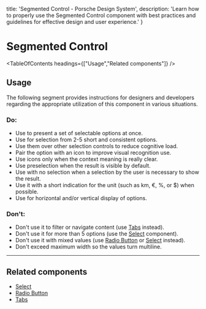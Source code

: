 
  title: 'Segmented Control - Porsche Design System',
  description: 'Learn how to properly use the Segmented Control component with best practices and guidelines for effective design and user experience.'
}

# Segmented Control <ComponentStatus tagName="p-segmented-control"></ComponentStatus>

<TableOfContents headings={["Usage","Related components"]} />

## Usage

The following segment provides instructions for designers and developers regarding the appropriate utilization of this
component in various situations.

### Do:

- Use to present a set of selectable options at once.
- Use for selection from 2-5 short and consistent options.
- Use them over other selection controls to reduce cognitive load.
- Pair the option with an icon to improve visual recognition use.
- Use icons only when the context meaning is really clear.
- Use preselection when the result is visible by default.
- Use with no selection when a selection by the user is necessary to show the result.
- Use it with a short indication for the unit (such as km, €, %, or $) when possible.
- Use for horizontal and/or vertical display of options.

### Don't:

- Don't use it to filter or navigate content (use [Tabs](/components/tabs) instead).
- Don't use it for more than 5 options (use the [Select](/components/select-wrapper) component).
- Don't use it with mixed values (use [Radio Button](/components/radio-button-wrapper) or
[Select](/components/select-wrapper) instead).
- Don't exceed maximum width so the values turn multiline.

---

## Related components

- [Select](/components/select-wrapper)
- [Radio Button](/components/radio-button-wrapper)
- [Tabs](/components/tabs)
